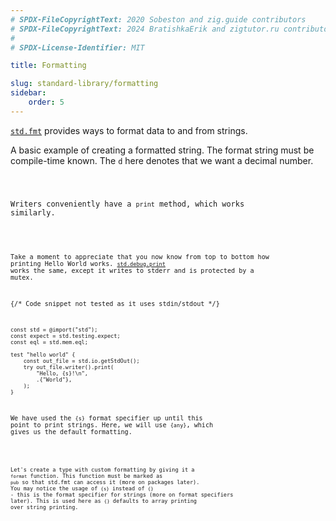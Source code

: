 ```yaml
---
# SPDX-FileCopyrightText: 2020 Sobeston and zig.guide contributors
# SPDX-FileCopyrightText: 2024 BratishkaErik and zigtutor.ru contributors
#
# SPDX-License-Identifier: MIT

title: Formatting

slug: standard-library/formatting
sidebar:
    order: 5
---
```




[`std.fmt`](https://ziglang.org/documentation/master/std/#std.fmt) provides
ways to format data to and from strings.

A basic example of creating a formatted string. The format string must be
compile-time known. The `d` here denotes that we want a decimal number.

<Code code={Fmt} collapse="1-4" lang="zig"/>

Writers conveniently have a `print` method, which works similarly.

<Code code={Print} collapse="1-5" lang="zig"/>

Take a moment to appreciate that you now know from top to bottom how printing
Hello World works.
[`std.debug.print`](https://ziglang.org/documentation/master/std/#std.debug.print)
works the same, except it writes to stderr and is protected by a mutex.

{/* Code snippet not tested as it uses stdin/stdout */}

```zig collapse={1-4}
const std = @import("std");
const expect = std.testing.expect;
const eql = std.mem.eql;

test "hello world" {
    const out_file = std.io.getStdOut();
    try out_file.writer().print(
        "Hello, {s}!\n",
        .{"World"},
    );
}
```

We have used the `{s}` format specifier up until this point to print strings.
Here, we will use `{any}`, which gives us the default formatting.

<Code code={ArrayPrint} collapse="1-5" lang="zig"/>

Let's create a type with custom formatting by giving it a `format` function.
This function must be marked as `pub` so that std.fmt can access it (more on
packages later). You may notice the usage of `{s}` instead of `{}` - this is the
format specifier for strings (more on format specifiers later). This is used
here as `{}` defaults to array printing over string printing.

<Code code={Custom} collapse="1-5" lang="zig"/>
